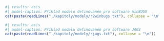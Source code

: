 ```{r }
#| results: asis
#| model-caption: Příklad modelu definovaném pro software WinBUGS
cat(paste(readLines("./kapitoly/modely/r2winbugs.txt"), collapse = "\n"))
```

```{r }
#| results: asis
#| model-caption: Příklad modelu definovaném pro software JAGS
cat(paste(readLines("./kapitoly/modely/rjags.txt"), collapse = "\n"))
```